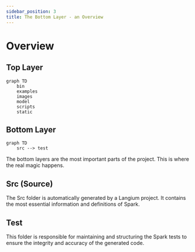 ```yaml
---
sidebar_position: 3
title: The Bottom Layer - an Overview
---
```


# Overview
## Top Layer
```mermaid
graph TD
    bin
    examples
    images
    model
    scripts
    static
```
## Bottom Layer
```mermaid
graph TD
    src --> test
```

The bottom layers are the most important parts of the project. This is where the real magic happens.

## Src (Source)
The Src folder is automatically generated by a Langium project. It contains the most essential information and definitions of Spark.

## Test
This folder is responsible for maintaining and structuring the Spark tests to ensure the integrity and accuracy of the generated code.